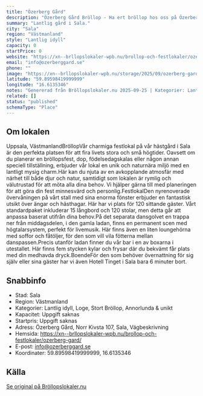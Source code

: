 ```yaml
---
title: "Özerberg Gård"
description: "Özerberg Gård Bröllop - Ha ert bröllop hos oss på Özerberg Gård. Se vår fina Bröllopslokal. Skicka gärna en förfrågan så hjälper vi Er!"
summary: "Lantlig gård i Sala."
city: "Sala"
region: "Västmanland"
style: "Lantlig idyll"
capacity: 0
startPrice: 0
website: "https://xn--brllopslokaler-wpb.nu/brollop-och-festlokaler/ozerberg-gard/"
email: "info@ozerberggard.se"
phone: ""
image: "https://xn--brllopslokaler-wpb.nu/storage/2025/09/ozerberg-gard-brollopslokal-sala-brollop-lokal-wedding-1-1.jpg"
latitude: "59.89598419999999"
longitude: "16.6135346"
notes: "Genererad från Bröllopslokaler.nu 2025-09-25 | Kategorier: Lantlig idyll, Loge, Stort Bröllop, Annorlunda & unikt"
related: []
status: "published"
schemaType: "Place"
---
```


## Om lokalen

Uppsala, VästmanlandBröllopVår charmiga festlokal på vår hästgård i Sala är den perfekta platsen för att fira livets stora och små högtider. Oavsett om du planerar en bröllopsfest, dop, födelsedagskalas eller någon annan speciell tillställning, erbjuder vår lokal en unik och naturnära miljö med en lantligt mysig charm.Här kan du njuta av en avkopplande atmosfär med närhet till både djur och natur, samtidigt som lokalen är rymlig och välutrustad för att möta alla dina behov. Vi hjälper gärna till med planeringen för att göra din fest minnesvärd och personlig.FestlokalDen nyrenoverade övervåningen på vårt stall med sina enorma fönster erbjuder en fantastisk utsikt över ängar och hästhagar. Här har vi plats för 120 sittande gäster. Vårt standardpaket inkluderar 15 långbord och 120 stolar, men detta går att anpassa baserat utifrån dina behov.På det separata dansgolvet en trappa ner från middagsdelen, i den gamla ladan, finns en permanent scen med högtalarsystem, perfekt för livemusik. Här finns även en liten loungehörna med soffor och fåtöljer, för den som vill vila fötterna mellan danspassen.Precis utanför ladan finner du vår bar i en av boxarna i utestallet. Här finns fem stycken kylar och frysar där du bekvämt får plats med din medhavda dryck.BoendeFör den som behöver övernattning för sig själv eller sina gäster har vi även Hotell Tinget i Sala bara 6 minuter bort.

## Snabbinfo

- Stad: Sala
- Region: Västmanland
- Kategorier: Lantlig idyll, Loge, Stort Bröllop, Annorlunda & unikt
- Kapacitet: Uppgift saknas
- Startpris: Uppgift saknas
- Adress: Özerberg Gård, Norr Kivsta 107, Sala, Vägbeskrivning
- Hemsida: https://xn--brllopslokaler-wpb.nu/brollop-och-festlokaler/ozerberg-gard/
- E-post: info@ozerberggard.se
- Koordinater: 59.89598419999999, 16.6135346

## Källa

[Se original på Bröllopslokaler.nu](https://xn--brllopslokaler-wpb.nu/brollop-och-festlokaler/ozerberg-gard/)
